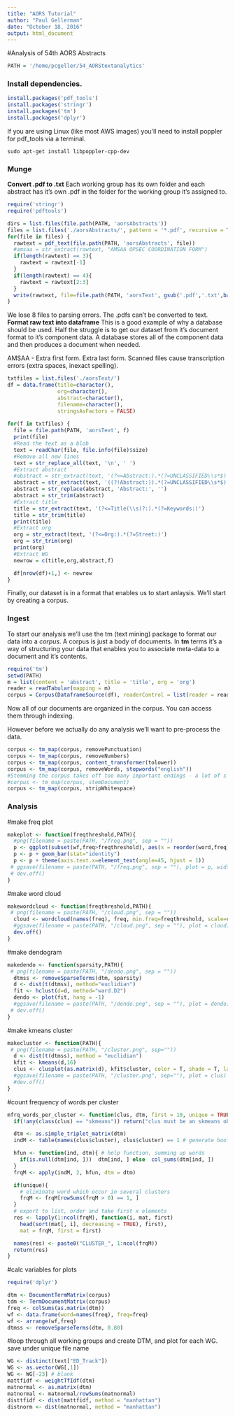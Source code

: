 ```yaml
---
title: "AORS Tutorial"
author: "Paul Gellerman"
date: "October 18, 2016"
output: html_document
---
```


#Analysis of 54th AORS Abstracts
```r
PATH = '/home/pcgeller/54_AORStextanalytics'
```
### Install dependencies.
```r
install.packages('pdf_tools')
install.packages('stringr')
install.packages('tm')
install.packages('dplyr')
```

If you are using Linux (like most AWS images) you'll need to install poppler for pdf_tools via a terminal.
```shell
sudo apt-get install libpoppler-cpp-dev
```

### Munge
**Convert .pdf to .txt**
Each working group has its own folder and each abstract has it's own .pdf in the folder for the working group it's assigned to.
```r
require('stringr')
require('pdftools')

dirs = list.files(file.path(PATH, 'aorsAbstracts'))
files = list.files('./aorsAbstracts/', pattern = '*.pdf', recursive = TRUE)
for(file in files) {
  rawtext = pdf_text(file.path(PATH, 'aorsAbstracts', file))
  #amsaa = str_extract(rawtext, "AMSAA OPSEC COORDINATION FORM")
  if(length(rawtext) == 3){
    rawtext = rawtext[-1]
  }  
  if(length(rawtext) == 4){
    rawtext = rawtext[2:3]
  }
  write(rawtext, file=file.path(PATH, 'aorsText', gsub('.pdf','.txt',basename(file))))
}
```
We lose 8 files to parsing errors.  The .pdfs can't be converted to text.
**Format raw text into dataframe**
This is a good example of why a database should be used.  Half the struggle is to get our dataset from
it's document format to it's component data.  A database stores all of the component data and then produces
a document when needed.  


AMSAA - Extra first form.  Extra last form.  Scanned files cause transcription errors (extra spaces, inexact spelling).
```r
txtfiles = list.files('./aorsText/')
df = data.frame(title=character(),
                org=character(),
                abstract=character(),
                filename=character(),
                stringsAsFactors = FALSE)
                
for(f in txtfiles) {
  file = file.path(PATH, 'aorsText', f)
  print(file)
  #Read the text as a blob
  text = readChar(file, file.info(file)$size)
  #Remove all new lines
  text = str_replace_all(text, '\n', ' ')
  #Extract abstract
  #abstract = str_extract(text, '(?<=Abstract:).*(?=UNCLASSIFIED\\s*$)')
  abstract = str_extract(text, '((?!Abstract:)).*(?=UNCLASSIFIED\\s*$)')
  abstract = str_replace(abstract, 'Abstract:', '')
  abstract = str_trim(abstract)
  #Extract title
  title = str_extract(text, '(?<=Title(\\s)?:).*(?=Keywords:)')
  title = str_trim(title)
  print(title)
  #Extract org
  org = str_extract(text, '(?<=Org:).*(?=Street:)')
  org = str_trim(org)
  print(org)
  #Extract WG
  newrow = c(title,org,abstract,f)

  df[nrow(df)+1,] <- newrow
}
```
Finally, our dataset is in a format that enables us to start anlaysis. We'll start by creating a corpus.


### Ingest
To start our analysis we'll use the tm (text mining) package to format our data into a *corpus*. A corpus is just a body of documents.  In **tm** terms it's a way of structuring your data that enables you to associate meta-data to a document and it's contents.

```r
require('tm')
setwd(PATH)
m = list(content = 'abstract', title = 'title', org = 'org')
reader = readTabular(mapping = m)
corpus = Corpus(DataframeSource(df), readerControl = list(reader = reader))
```
Now all of our documents are organized in the corpus. You can access them through indexing.  

However before we actually do any analysis we'll want to pre-process the data. 

```r
corpus <- tm_map(corpus, removePunctuation)
corpus <- tm_map(corpus, removeNumbers)
corpus <- tm_map(corpus, content_transformer(tolower))
corpus <- tm_map(corpus, removeWords, stopwords("english"))
#Stemming the corpus takes off too many important endings - a lot of s'es (s's?) get dropped from the ends of words
#corpus <- tm_map(corpus, stemDocument)
corpus <- tm_map(corpus, stripWhitespace)
```
### Analysis

#make freq plot
```r
makeplot <- function(freqthreshold,PATH){
  #png(filename = paste(PATH, "/freq.png", sep = ""))
  p <- ggplot(subset(wf,freq>freqthreshold), aes(x = reorder(word,freq),y = freq))
  p <- p + geom_bar(stat="identity")
  p <- p + theme(axis.text.x=element_text(angle=45, hjust = 1))
 # ggsave(filename = paste(PATH, "/freq.png", sep = ""), plot = p, width = 6, height = 6)
 # dev.off()
}
```

#make word cloud
```r
makewordcloud <- function(freqthreshold,PATH){
 # png(filename = paste(PATH, "/cloud.png", sep = ""))
  cloud <- wordcloud(names(freq), freq, min.freq=freqthreshold, scale=c(5, .1), colors=brewer.pal(6, "Dark2"))   
  #ggsave(filename = paste(PATH, "/cloud.png", sep = ""), plot = cloud)
  dev.off()
}
```

#make dendogram
```r
makedendo <- function(sparsity,PATH){
 # png(filename = paste(PATH, "/dendo.png", sep = ""))
  dtmss <- removeSparseTerms(dtm, sparsity)
  d <- dist(t(dtmss), method="euclidian")
  fit <- hclust(d=d, method="ward.D2")
  dendo <- plot(fit, hang = -1)
  #ggsave(filename = paste(PATH, "/dendo.png", sep = ""), plot = dendo)
 # dev.off()
}
```

#make kmeans cluster
```r
makecluster <- function(PATH){
 # png(filename = paste(PATH, "/cluster.png", sep=""))
  d <- dist(t(dtmss), method = "euclidian")
  kfit <- kmeans(d,16)
  clus <- clusplot(as.matrix(d), kfit$cluster, color = T, shade = T, labels = 2, lines = 0)
  #ggsave(filename = paste(PATH, "/cluster.png", sep=""), plot = clus)
  #dev.off()
}
```

#count frequency of words per cluster 
```r
mfrq_words_per_cluster <- function(clus, dtm, first = 10, unique = TRUE){
  if(!any(class(clus) == "skmeans")) return("clus must be an skmeans object")

  dtm <- as.simple_triplet_matrix(dtm)
  indM <- table(names(clus$cluster), clus$cluster) == 1 # generate bool matrix

  hfun <- function(ind, dtm){ # help function, summing up words
    if(is.null(dtm[ind, ]))  dtm[ind, ] else  col_sums(dtm[ind, ])
  }
  frqM <- apply(indM, 2, hfun, dtm = dtm)

  if(unique){
    # eliminate word which occur in several clusters
    frqM <- frqM[rowSums(frqM > 0) == 1, ] 
  }
  # export to list, order and take first x elements 
  res <- lapply(1:ncol(frqM), function(i, mat, first)
    head(sort(mat[, i], decreasing = TRUE), first),
    mat = frqM, first = first)

  names(res) <- paste0("CLUSTER_", 1:ncol(frqM))
  return(res)
}
```

#calc variables for plots
```r
require('dplyr')

dtm <- DocumentTermMatrix(corpus)
tdm <- TermDocumentMatrix(corpus)
freq <- colSums(as.matrix(dtm))
wf <- data.frame(word=names(freq), freq=freq)
wf <- arrange(wf,freq)
dtmss <- removeSparseTerms(dtm, 0.80)
```

#loop through all working groups and create DTM, and plot for each WG.  save under unique file name
```r
WG <- distinct(text["ED_Track"])
WG <- as.vector(WG[,1])
WG <- WG[-23] # blank
mattfidf <- weightTfIdf(dtm) 
matnormal <- as.matrix(dtm)
matnormal <- matnormal/rowSums(matnormal)
disttfidf <- dist(mattfidf, method = "manhattan")
distnorm <- dist(matnormal, method = "manhattan")
```